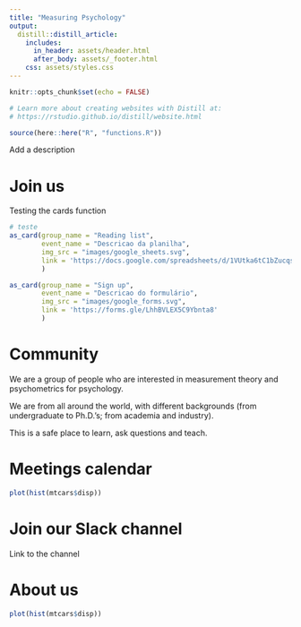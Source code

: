 ```yaml
---
title: "Measuring Psychology"
output:
  distill::distill_article:
    includes:
      in_header: assets/header.html
      after_body: assets/_footer.html
    css: assets/styles.css
---
```


```r
knitr::opts_chunk$set(echo = FALSE)

# Learn more about creating websites with Distill at:
# https://rstudio.github.io/distill/website.html

```

```r
source(here::here("R", "functions.R"))
```


Add a description

<div class="headers">
<h1>Join us</h1>
</div>

Testing the cards function

```r
# teste
as_card(group_name = "Reading list",
        event_name = "Descricao da planilha",
        img_src = "images/google_sheets.svg",
        link = 'https://docs.google.com/spreadsheets/d/1VUtka6tC1bZucqsJ-8pvOM78azqjYyrIS4Dt3tCtrdg/edit#gid=0'
        )
```

```r
as_card(group_name = "Sign up",
        event_name = "Descricao do formulário",
        img_src = "images/google_forms.svg",
        link = 'https://forms.gle/LhhBVLEX5C9Ybnta8'
        )
```

<div class="headers">
<h1>Community</h1>
</div>

We are a group of people who are interested in measurement theory and psychometrics for psychology.

We are from all around the world, with different backgrounds (from undergraduate to Ph.D.'s; from academia and industry).

This is a safe place to learn, ask questions and teach.

<div class="headers">
<h1>Meetings calendar</h1>
</div>

```r
plot(hist(mtcars$disp))
```


<div class="headers">
<h1>Join our Slack channel</h1>
</div>

Link to the channel

<div class="headers">
<h1>About us</h1>
</div>

```r
plot(hist(mtcars$disp))
```